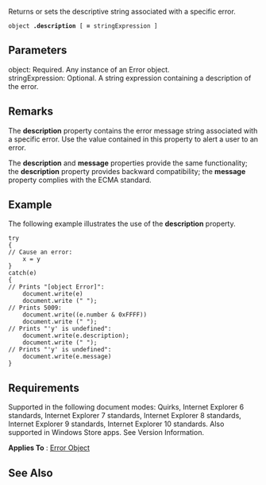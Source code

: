 Returns or sets the descriptive string associated with a specific error.

 object '''.description''' [ '''=''' stringExpression ]

==Parameters==
; object: Required. Any instance of an Error object.
; stringExpression: Optional. A string expression containing a description of the error.

==Remarks==
The '''description''' property contains the error message string associated with a specific error. Use the value contained in this property to alert a user to an error.

The '''description''' and '''message''' properties provide the same functionality; the '''description''' property provides backward compatibility; the '''message''' property complies with the ECMA standard.


==Example==
The following example illustrates the use of the '''description''' property.

 try
 {
 // Cause an error:
     x = y   
 }
 catch(e)
 {
 // Prints "[object Error]":
     document.write(e)
     document.write (" ");
 // Prints 5009:
     document.write((e.number &amp; 0xFFFF))  
     document.write (" ");
 // Prints "'y' is undefined":
     document.write(e.description);
     document.write (" ");
 // Prints "'y' is undefined":
     document.write(e.message)
 }

==Requirements==
Supported in the following document modes: Quirks, Internet Explorer 6 standards, Internet Explorer 7 standards, Internet Explorer 8 standards, Internet Explorer 9 standards, Internet Explorer 10 standards. Also supported in Windows Store apps. See Version Information.

'''Applies To''' : [[Objects/Error|Error Object]]


==See Also==

              

              

              
